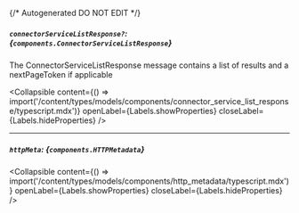 {/* Autogenerated DO NOT EDIT  */}

##### `connectorServiceListResponse?`: *{`components.ConnectorServiceListResponse`}*
The ConnectorServiceListResponse message contains a list of results and a nextPageToken if applicable

<Collapsible content={() => import('/content/types/models/components/connector_service_list_response/typescript.mdx')} openLabel={Labels.showProperties} closeLabel={Labels.hideProperties} />


---
##### `httpMeta`: *{`components.HTTPMetadata`}*

<Collapsible content={() => import('/content/types/models/components/http_metadata/typescript.mdx')} openLabel={Labels.showProperties} closeLabel={Labels.hideProperties} />



